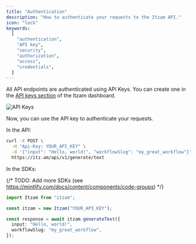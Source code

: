 ```yaml
---
title: "Authentication"
description: "How to authenticate your requests to the Itzam API."
icon: "lock"
keywords:
  [
    "authentication",
    "API key",
    "security",
    "authorization",
    "access",
    "credentials",
  ]
---
```


All API endpoints are authenticated using API Keys. You can create one in the [API
keys section](https://itz.am/dashboard/api-keys) of the Itzam dashboard.

![API Keys](/images/new-api-key.png)

Now, you can use the API key to authenticate your requests.

In the API:

```bash Bash
curl -X POST \
  -H "Api-Key: YOUR_API_KEY" \
  -d '{"input": "Hello, world!", "workflowSlug": "my_great_workflow"}' \
  https://itz.am/api/v1/generate/text
```

In the SDKs:

{/* TODO: Add more SDKs (see https://mintlify.com/docs/content/components/code-groups) */}

```typescript TypeScript
import Itzam from "itzam";

const itzam = new Itzam("YOUR_API_KEY");

const response = await itzam.generateText({
  input: "Hello, world!",
  workflowSlug: "my_great_workflow",
});
```
